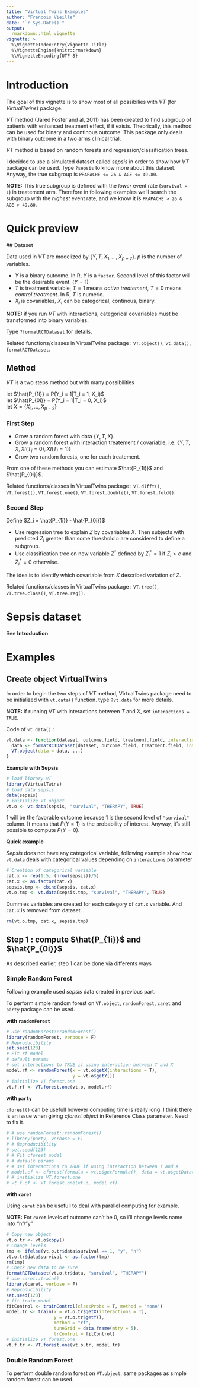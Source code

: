 ```yaml
---
title: "Virtual Twins Examples"
author: "Francois Vieille"
date: "`r Sys.Date()`"
output: 
  rmarkdown::html_vignette
vignette: >
  %\VignetteIndexEntry{Vignette Title}
  %\VignetteEngine{knitr::rmarkdown}
  %\VignetteEncoding{UTF-8}
---
```


# Introduction

The goal of this vignette is to show most of all possibilies with *VT* (for *VirtualTwins*) package. 

*VT* method (Jared Foster and al, 2011) has been created to find subgroup of patients with enhanced treatment effect, if it exists. Theorically, this method can be used for binary and continous outcome. This package only deals with binary outcome in a two arms clinical trial.

*VT* method is based on random forests and regression/classification trees.

I decided to use a simulated dataset called *sepsis* in order to show how *VT* package can be used. Type `?sepsis` to know more about this dataset. Anyway, the true subgroup is `PRAPACHE <= 26 & AGE <= 49.80`.

**NOTE:** This true subgroup is defined with the *lower* event rate (`survival = 1`) in treatement arm. Therefore in following examples we'll search the subgroup with the *highest* event rate, and we know it is `PRAPACHE > 26 & AGE > 49.80`.

# Quick preview 

## Dataset

Data used in *VT* are modelized by $\left\{Y, T, X_1, \ldots, X_{p-2}\right\}$. $p$ is the number of variables.

* $Y$ is a binary outcome. In R, $Y$ is a `factor`. Second level of this factor will be the desirable event. ($Y=1$)
* $T$ is treatment variable, $T=1$ means _active treatement_, $T=0$ means _control treatment_. In R, $T$ is numeric.
* $X_i$ is covariables, $X_i$ can be categorical, continous, binary.

**NOTE:** if you run *VT* with interactions, categorical covariables must be transformed into binary variables. 

Type `?formatRCTDataset` for details.

Related functions/classes in VirtualTwins package : `VT.object()`, `vt.data()`, `formatRCTDataset`.

## Method

*VT* is a two steps method but with many possibilities

let $\hat{P_{1i}} = P(Y_i = 1|T_i = 1, X_i)$  
let $\hat{P_{0i}} = P(Y_i = 1|T_i = 0, X_i)$  
let $X = \left\{X_1, \ldots, X_{p-2}\right\}$  

### First Step
* Grow a random forest with data $\left\{Y, T, X \right\}$.  
* Grow a random forest with interaction treatement / covariable, i.e. $\left\{Y, T, X, XI(T_i=0), XI(T_i=1)\right\}$
* Grow two random forests, one for each treatement.

From one of these methods you can estimate $\hat{P_{1i}}$ and $\hat{P_{0i}}$.

Related functions/classes in VirtualTwins package : `VT.difft()`, `VT.forest()`, `VT.forest.one()`, `VT.forest.double()`, `VT.forest.fold()`.

### Second Step

Define $Z_i = \hat{P_{1i}} - \hat{P_{0i}}$

* Use regression tree to explain $Z$ by covariables $X$. Then subjects with predicted $Z_i$ greater than some threshold $c$ are considered to define a subgroup.
* Use classification tree on new variable $Z^{*}$ defined by $Z^{*}_i=1$ if $Z_i > c$ and $Z^{*}_i=0$ otherwise.

The idea is to identify which covariable from $X$ described variation of $Z$.

Related functions/classes in VirtualTwins package : `VT.tree()`, `VT.tree.class()`, `VT.tree.reg()`.

# Sepsis dataset

See __Introduction__.

# Examples

## Create object VirtualTwins

In order to begin the two steps of *VT* method, VirtualTwins package need to be initialized with `vt.data()` function.
type `?vt.data` for more details.

__NOTE:__ if running VT with interactions between $T$ and $X$, set `interactions = TRUE`.

Code of `vt.data()` : 
```r
vt.data <- function(dataset, outcome.field, treatment.field, interactions = TRUE, ...){
  data <- formatRCTDataset(dataset, outcome.field, treatment.field, interactions = TRUE)
  VT.object(data = data, ...)
}
```

__Example with Sepsis__
```r
# load library VT
library(VirtualTwins)
# load data sepsis
data(sepsis)
# initialize VT.object
vt.o <- vt.data(sepsis, "survival", "THERAPY", TRUE)
```
1 will be the favorable outcome because 1 is the second level of `"survival"` column. It means that $P(Y=1)$ is the probability of interest. Anyway, it's still possible to compute $P(Y=0)$.

__Quick example__

*Sepsis* does not have any categorical variable, following example show how `vt.data` deals with categorical values depending on `interactions` parameter
```r
# Creation of categorical variable
cat.x <- rep(1:5, (nrow(sepsis))/5)
cat.x <- as.factor(cat.x)
sepsis.tmp <- cbind(sepsis, cat.x)
vt.o.tmp <- vt.data(sepsis.tmp, "survival", "THERAPY", TRUE)
```

Dummies variables are created for each category of `cat.x` variable. And `cat.x` is removed from dataset. 

```r
rm(vt.o.tmp, cat.x, sepsis.tmp)
```


## Step 1 : compute $\hat{P_{1i}}$ and $\hat{P_{0i}}$

As described earlier, step 1 can be done via differents ways

### Simple Random Forest

Following example used *sepsis* data created in previous part.

To perform simple random forest on `VT.object`, `randomForest`, `caret` and `party` package can be used.

__with `randomForest`__
```r
# use randomForest::randomForest()
library(randomForest, verbose = F)
# Reproducibility
set.seed(123)
# Fit rf model 
# default params
# set interactions to TRUE if using interaction between T and X
model.rf <- randomForest(x = vt.o$getX(interactions = T),
                         y = vt.o$getY())
# initialize VT.forest.one
vt.f.rf <- VT.forest.one(vt.o, model.rf)
```

__with `party`__

`cforest()` can be usefull however computing time is really long. I think there is an issue when giving *cforest object* in Reference Class parameter. Need to fix it.

```r
# # use randomForest::randomForest()
# library(party, verbose = F)
# # Reproducibility
# set.seed(123)
# # Fit cforest model 
# # default params
# # set interactions to TRUE if using interaction between T and X
# model.cf <- cforest(formula = vt.o$getFormula(), data = vt.o$getData(interactions = T))
# # initialize VT.forest.one
# vt.f.cf <- VT.forest.one(vt.o, model.cf)
```

__with `caret`__

Using `caret` can be usefull to deal with parallel computing for example. 

__NOTE:__ For `caret` levels of outcome can't be 0, so i'll change levels name into "n"/"y"

```r
# Copy new object
vt.o.tr <- vt.o$copy()
# Change levels
tmp <- ifelse(vt.o.tr$data$survival == 1, "y", "n")
vt.o.tr$data$survival <- as.factor(tmp)
rm(tmp)
# Check new data to be sure
formatRCTDataset(vt.o.tr$data, "survival", "THERAPY")
# use caret::train()
library(caret, verbose = F)
# Reproducibility
set.seed(123)
# fit train model
fitControl <- trainControl(classProbs = T, method = "none")
model.tr <- train(x = vt.o.tr$getX(interactions = T),
                  y = vt.o.tr$getY(),
                  method = "rf",
                  tuneGrid = data.frame(mtry = 5),
                  trControl = fitControl)
# initialize VT.forest.one
vt.f.tr <- VT.forest.one(vt.o.tr, model.tr)
```


### Double Random Forest

To perform double random forest on `VT.object`, same packages as simple random forest can be used.





